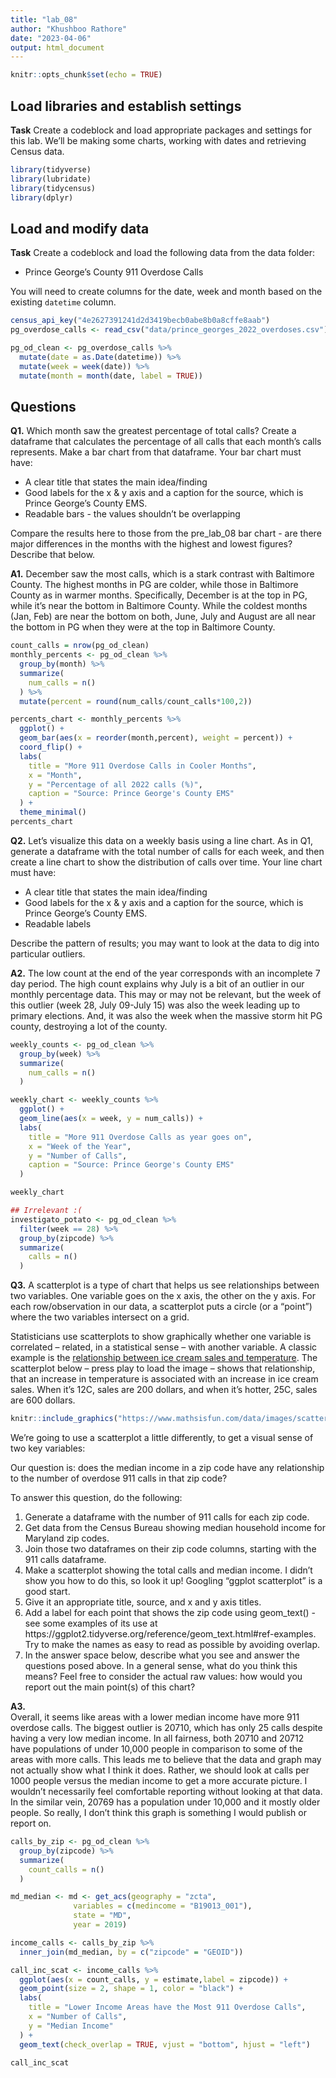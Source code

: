 ```yaml
---
title: "lab_08"
author: "Khushboo Rathore"
date: "2023-04-06"
output: html_document
---
```


```r
knitr::opts_chunk$set(echo = TRUE)
```

## Load libraries and establish settings

**Task** Create a codeblock and load appropriate packages and settings for this lab. We'll be making some charts, working with dates and retrieving Census data.

```r
library(tidyverse)
library(lubridate)
library(tidycensus)
library(dplyr)
```

## Load and modify data

**Task** Create a codeblock and load the following data from the data folder:

* Prince George's County 911 Overdose Calls

You will need to create columns for the date, week and month based on the existing `datetime` column.

```r
census_api_key("4e2627391241d2d3419becb0abe8b0a8cffe8aab")
pg_overdose_calls <- read_csv("data/prince_georges_2022_overdoses.csv") 

pg_od_clean <- pg_overdose_calls %>% 
  mutate(date = as.Date(datetime)) %>% 
  mutate(week = week(date)) %>% 
  mutate(month = month(date, label = TRUE))
```


## Questions 

**Q1.** Which month saw the greatest percentage of total calls? Create a dataframe that calculates the percentage of all calls that each month's calls represents. Make a bar chart from that dataframe. Your bar chart must have:

* A clear title that states the main idea/finding
* Good labels for the x & y axis and a caption for the source, which is Prince George's County EMS.
* Readable bars - the values shouldn't be overlapping

Compare the results here to those from the pre_lab_08 bar chart - are there major differences in the months with the highest and lowest figures? Describe that below.

**A1.** 
December saw the most calls, which is a stark contrast with Baltimore County. The highest months in PG are colder, while those in Baltimore County as in warmer months. Specifically, December is at the top in PG, while it's near the bottom in Baltimore County. While the coldest months (Jan, Feb) are near the bottom on both, June, July and August are all near the bottom in PG when they were at the top in Baltimore County.
```r
count_calls = nrow(pg_od_clean)
monthly_percents <- pg_od_clean %>% 
  group_by(month) %>% 
  summarize(
    num_calls = n()
  ) %>% 
  mutate(percent = round(num_calls/count_calls*100,2))

percents_chart <- monthly_percents %>% 
  ggplot() + 
  geom_bar(aes(x = reorder(month,percent), weight = percent)) +
  coord_flip() + 
  labs(
    title = "More 911 Overdose Calls in Cooler Months",
    x = "Month",
    y = "Percentage of all 2022 calls (%)",
    caption = "Source: Prince George's County EMS"
  ) +
  theme_minimal()
percents_chart
```

**Q2.** Let's visualize this data on a weekly basis using a line chart. As in Q1, generate a dataframe with the total number of calls for each week, and then create a line chart to show the distribution of calls over time. Your line chart must have:

* A clear title that states the main idea/finding
* Good labels for the x & y axis and a caption for the source, which is Prince George's County EMS.
* Readable labels

Describe the pattern of results; you may want to look at the data to dig into particular outliers.

**A2.** 
The low count at the end of the year corresponds with an incomplete 7 day period. The high count explains why July is a bit of an outlier in our monthly percentage data. This may or may not be relevant, but the week of this outlier (week 28, July 09-July 15) was also the week leading up to primary elections. And, it was also the week when the massive storm hit PG county, destroying a lot of the county.

```r
weekly_counts <- pg_od_clean %>% 
  group_by(week) %>% 
  summarize(
    num_calls = n()
  )

weekly_chart <- weekly_counts %>% 
  ggplot() +
  geom_line(aes(x = week, y = num_calls)) +
  labs(
    title = "More 911 Overdose Calls as year goes on",
    x = "Week of the Year",
    y = "Number of Calls",
    caption = "Source: Prince George's County EMS"
  )

weekly_chart

## Irrelevant :(
investigato_potato <- pg_od_clean %>% 
  filter(week == 28) %>% 
  group_by(zipcode) %>% 
  summarize(
    calls = n()
  )
```

**Q3.**  A scatterplot is a type of chart that helps us see relationships between two variables. One variable goes on the x axis, the other on the y axis.  For each row/observation in our data, a scatterplot puts a circle (or a "point") where the two variables intersect on a grid. 

Statisticians use scatterplots to show graphically whether one variable is correlated -- related, in a statistical sense -- with another variable.  A classic example is the [relationship between ice cream sales and temperature](https://www.mathsisfun.com/data/scatter-xy-plots.html). The scatterplot below -- press play to load the image -- shows that relationship, that an increase in temperature is associated with an increase in ice cream sales. When it's 12C, sales are 200 dollars, and when it's hotter, 25C, sales are 600 dollars.

```r
knitr::include_graphics("https://www.mathsisfun.com/data/images/scatter-ice-cream1.svg")
```

We're going to use a scatterplot a little differently, to get a visual sense of two key variables: 

Our question is: does the median income in a zip code have any relationship to the number of overdose 911 calls in that zip code?

To answer this question, do the following:

1. Generate a dataframe with the number of 911 calls for each zip code.
2. Get data from the Census Bureau showing median household income for Maryland zip codes.
3. Join those two dataframes on their zip code columns, starting with the 911 calls dataframe.
4. Make a scatterplot showing the total calls and median income. I didn't show you how to do this, so look it up! Googling "ggplot scatterplot" is a good start.
5. Give it an appropriate title, source, and x and y axis titles.
6. Add a label for each point that shows the zip code using geom_text() - see some examples of its use at https://ggplot2.tidyverse.org/reference/geom_text.html#ref-examples. Try to make the names as easy to read as possible by avoiding overlap.
7. In the answer space below, describe what you see and answer the questions posed above. In a general sense, what do you think this means? Feel free to consider the actual raw values: how would you report out the main point(s) of this chart?

**A3.**  
Overall, it seems like areas with a lower median income have more 911 overdose calls. The biggest outlier is 20710, which has only 25 calls despite having a very low median income. In all fairness, both 20710 and 20712 have populations of under 10,000 people in comparison to some of the areas with more calls. This leads me to believe that the data and graph may not actually show what I think it does. Rather, we should look at calls per 1000 people versus the median income to get a more accurate picture. I wouldn't necessarily feel comfortable reporting without looking at that data. In the similar vein, 20769 has a population under 10,000 and it mostly older people. So really, I don't think this graph is something I would publish or report on.
```r
calls_by_zip <- pg_od_clean %>% 
  group_by(zipcode) %>% 
  summarize(
    count_calls = n()
  )

md_median <- md <- get_acs(geography = "zcta",
              variables = c(medincome = "B19013_001"),
              state = "MD",
              year = 2019)

income_calls <- calls_by_zip %>% 
  inner_join(md_median, by = c("zipcode" = "GEOID"))

call_inc_scat <- income_calls %>% 
  ggplot(aes(x = count_calls, y = estimate,label = zipcode)) +
  geom_point(size = 2, shape = 1, color = "black") + 
  labs(
    title = "Lower Income Areas have the Most 911 Overdose Calls",
    x = "Number of Calls",
    y = "Median Income"
  ) +
  geom_text(check_overlap = TRUE, vjust = "bottom", hjust = "left")

call_inc_scat
```

